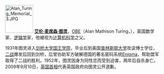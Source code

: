 [[File:Alan_Turing_Memorial_3.JPG|90px]]
'''[[艾伦·麦席森·图灵|艾伦·麦席森·图灵]]'''，[[OBE|OBE]]（Alan Mathison Turing，{{bd|1912年|6月23日|1954年|6月7日}}），英国数学家、[[逻辑学|逻辑学]]家，他被视为[[计算机科学|计算机科学]]之父。

1931年图灵进入[[剑桥大学|剑桥大学]][[国王学院|国王学院]]，毕业后到美国[[普林斯顿大学|普林斯顿大学]]攻读博士学位，[[二战|二战]]爆发后回到剑桥，后曾协助军方破解德国的著名密码系统[[Enigma|Enigma]]，帮助盟军取得了二战的胜利。1952年，图灵因身为同性恋而受到迫害，两年后自杀身亡。2009年9月10日，[[英国首相|英国首相]]代表英国政府向图灵公开道歉。